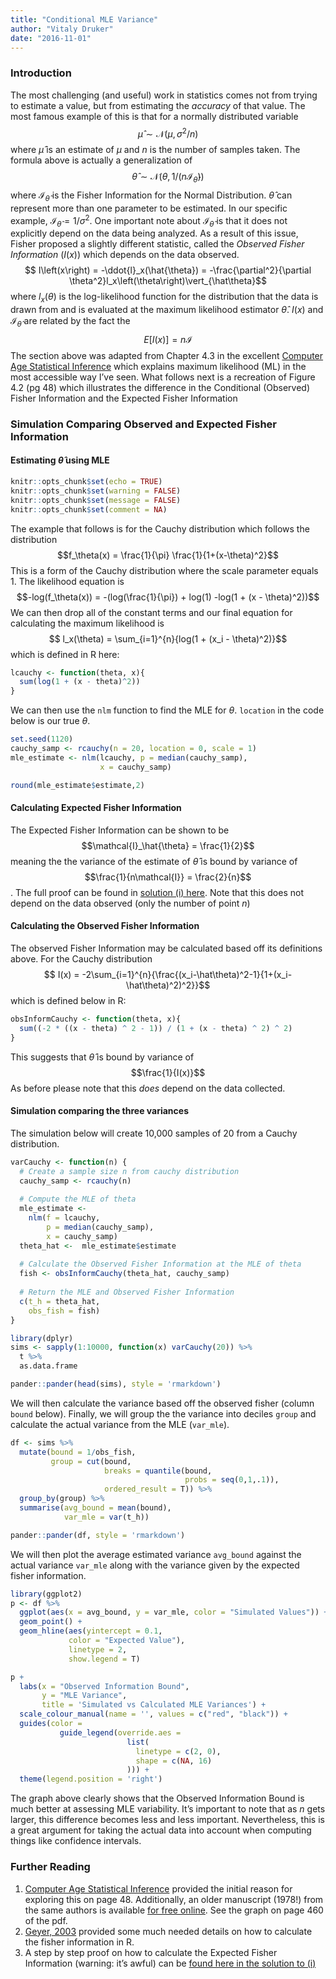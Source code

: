 ```yaml
---
title: "Conditional MLE Variance"
author: "Vitaly Druker"
date: "2016-11-01"
---
```

### Introduction  
The most challenging (and useful) work in statistics comes not from trying to estimate a value, but from estimating the _accuracy_ of that value. The most famous example of this is that for a normally distributed variable 
$$\hat{\mu} \sim  \mathcal{N}\left( \mu, \sigma^2/n\right)$$ 
where $\hat{\mu}$ is an estimate of $\mu$ and $n$ is the number of samples taken.
The formula above is actually a generalization of 
$$\hat{\theta} \sim  \mathcal{N}\left( \theta, 1/(n\mathcal{I}_\hat{\theta})\right)$$ 
where $\mathcal{I}_\hat{\theta}$ is the Fisher Information for the Normal Distribution. $\hat{\theta}$ can represent more than one parameter to be estimated. In our specific example, $\mathcal{I}_\hat{\theta} = 1/\sigma^2$. One important note about $\mathcal{I}_\hat{\theta}$ is that it does not explicitly depend on the data being analyzed. 
As a result of this issue, Fisher proposed a slightly different statistic, called the _Observed Fisher Information_ ($I(x)$) which depends on the data observed.
$$ I\left(x\right) = -\ddot{l}_x(\hat{\theta}) = -\frac{\partial^2}{\partial \theta^2}l_x\left(\theta\right)\vert_{\hat\theta}$$ 
where $l_x\left(\theta \right)$ is the log-likelihood function for the distribution that the data is drawn from and is evaluated at the maximum likelihood estimator $\hat\theta$.
$I(x)$ and $\mathcal{I}_\hat{\theta}$ are related by the fact the 
$$E[I(x)] = n\mathcal{I}$$ 
The section above was adapted from Chapter 4.3 in the excellent [Computer Age Statistical Inference][efron_hastie] which explains maximum likelihood (ML) in the most accessible way I've seen. What follows next is a recreation of Figure 4.2 (pg 48) which illustrates the difference in the Conditional (Observed) Fisher Information and the Expected Fisher Information

### Simulation Comparing Observed and Expected Fisher Information  

#### Estimating $\hat{\theta}$ using MLE
```r
knitr::opts_chunk$set(echo = TRUE)
knitr::opts_chunk$set(warning = FALSE)
knitr::opts_chunk$set(message = FALSE)
knitr::opts_chunk$set(comment = NA)

```


The example that follows is for the Cauchy distribution which follows the distribution
$$f_\theta(x) = \frac{1}{\pi} \frac{1}{1+(x-\theta)^2}$$ 
This is a form of the Cauchy distribution where the scale parameter equals 1. The likelihood equation is
$$-log(f_\theta(x)) = -(log(\frac{1}{\pi}) + log(1) -log(1 + (x - \theta)^2))$$
We can then drop all of the constant terms and our final equation for calculating the maximum likelihood is
$$ l_x(\theta) = \sum_{i=1}^{n}{log(1 + (x_i - \theta)^2)}$$ 
which is defined in R here:

```r
lcauchy <- function(theta, x){
  sum(log(1 + (x - theta)^2))
}
```
We can then use the `nlm` function to find the MLE for $\theta$. `location` in the code below is our true $\theta$.

```r
set.seed(1120)
cauchy_samp <- rcauchy(n = 20, location = 0, scale = 1)
mle_estimate <- nlm(lcauchy, p = median(cauchy_samp), 
                    x = cauchy_samp)

round(mle_estimate$estimate,2)
```

#### Calculating Expected Fisher Information
The Expected Fisher Information can be shown to be
$$\mathcal{I}_\hat{\theta} = \frac{1}{2}$$ 
meaning the the variance of the estimate of $\hat{\theta}$ is bound by variance of
$$\frac{1}{n\mathcal{I}} = \frac{2}{n}$$. 
The full proof can be found in [solution (i) here][expected_fisher]. Note that this does not depend on the data observed (only the number of point $n$)  

#### Calculating the Observed Fisher Information  
The observed Fisher Information may be calculated based off its definitions above. For the Cauchy distribution
$$ I(x) = -2\sum_{i=1}^{n}{\frac{(x_i-\hat\theta)^2-1}{1+(x_i-\hat\theta)^2)^2}}$$ 
which is defined below in R:

```r
obsInformCauchy <- function(theta, x){
  sum((-2 * ((x - theta) ^ 2 - 1)) / (1 + (x - theta) ^ 2) ^ 2)
}
```

This suggests that $\hat{\theta}$ is bound by variance of 
$$\frac{1}{I(x)}$$
As before please note that this  _does_ depend on the data collected.

#### Simulation comparing the three variances
The simulation below will create 10,000 samples of 20 from a Cauchy distribution. 

```r
varCauchy <- function(n) {
  # Create a sample size n from cauchy distribution
  cauchy_samp <- rcauchy(n)
  
  # Compute the MLE of theta
  mle_estimate <-
    nlm(f = lcauchy, 
        p = median(cauchy_samp),
        x = cauchy_samp)
  theta_hat <-  mle_estimate$estimate
  
  # Calculate the Observed Fisher Information at the MLE of theta
  fish <- obsInformCauchy(theta_hat, cauchy_samp)
  
  # Return the MLE and Observed Fisher Information
  c(t_h = theta_hat,
    obs_fish = fish)
}

library(dplyr)
sims <- sapply(1:10000, function(x) varCauchy(20)) %>% 
  t %>% 
  as.data.frame

pander::pander(head(sims), style = 'rmarkdown')
```


We will then calculate the variance based off the observed fisher (column `bound` below). Finally, we will group the the variance into deciles `group` and calculate the actual variance from the MLE (`var_mle`). 
```r

df <- sims %>% 
  mutate(bound = 1/obs_fish, 
         group = cut(bound, 
                     breaks = quantile(bound, 
                                       probs = seq(0,1,.1)),
                     ordered_result = T)) %>% 
  group_by(group) %>% 
  summarise(avg_bound = mean(bound),
            var_mle = var(t_h))

pander::pander(df, style = 'rmarkdown')

```

We will then plot the average estimated variance `avg_bound` against the actual variance `var_mle` along with the variance given by the expected fisher information.


```r
library(ggplot2)
p <- df %>% 
  ggplot(aes(x = avg_bound, y = var_mle, color = "Simulated Values")) + 
  geom_point() + 
  geom_hline(aes(yintercept = 0.1, 
             color = "Expected Value"),
             linetype = 2,
             show.legend = T)
```

```r
p +
  labs(x = "Observed Information Bound",
       y = "MLE Variance",
       title = 'Simulated vs Calculated MLE Variances') +
  scale_colour_manual(name = '', values = c("red", "black")) +
  guides(color =
           guide_legend(override.aes =
                          list(
                            linetype = c(2, 0),
                            shape = c(NA, 16)
                          ))) +
  theme(legend.position = 'right')

```

The graph above clearly shows that the Observed Information Bound is much better at assessing MLE variability. It's important to note that as $n$ gets larger, this difference becomes less and less important. Nevertheless, this is a great argument for taking the actual data into account when computing things like confidence intervals. 

### Further Reading  
1. [Computer Age Statistical Inference][efron_hastie] provided the initial reason for exploring this on page 48. Additionally, an older manuscript (1978!) from the same authors is available [for free online](https://www.stat.tamu.edu/~suhasini/teaching613/expected_observed_information78.pdf). See the graph on page 460 of the pdf.  
2. [Geyer, 2003][geyer_mle] provided some much needed details on how to calculate the fisher information in R. 
3. A step by step proof on how to calculate the Expected Fisher Information (warning: it's awful) can be [found here in the solution to (i)][expected_fisher]

[efron_hastie]: https://web.stanford.edu/~hastie/CASI/
[geyer_mle]: http://www.stat.umn.edu/geyer/5931/mle/mle.pdf
[expected_fisher]: http://wwwf.imperial.ac.uk/~das01/MyWeb/M3S3/Handouts/WorkedExample-Cauchy.pdf